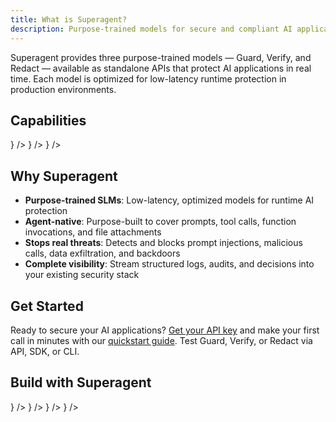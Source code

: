 ```yaml
---
title: What is Superagent?
description: Purpose-trained models for secure and compliant AI applications
---
```


Superagent provides three purpose-trained models — Guard, Verify, and Redact — available as standalone APIs that protect AI applications in real time. Each model is optimized for low-latency runtime protection in production environments.

## Capabilities

<Cards>
  <IconCard
    title="Guard"
    description="Detects and blocks unsafe inputs, prompt injections, malicious tool calls, and backdoors before they reach your models"
    icon={<Shield className="size-4" />}
  />
  <IconCard
    title="Verify"
    description="Validates model outputs against enterprise sources and policies to ensure every generation is factual and compliant"
    icon={<BarChart3 className="size-4" />}
  />
  <IconCard
    title="Redact"
    description="Removes sensitive data like PII, PHI, and secrets from text, logs, or documents automatically"
    icon={<Server className="size-4" />}
  />
</Cards>

## Why Superagent

- **Purpose-trained SLMs**: Low-latency, optimized models for runtime AI protection
- **Agent-native**: Purpose-built to cover prompts, tool calls, function invocations, and file attachments
- **Stops real threats**: Detects and blocks prompt injections, malicious calls, data exfiltration, and backdoors
- **Complete visibility**: Stream structured logs, audits, and decisions into your existing security stack

## Get Started

Ready to secure your AI applications? [Get your API key](https://app.superagent.sh) and make your first call in minutes with our [quickstart guide](/quickstart). Test Guard, Verify, or Redact via API, SDK, or CLI.

## Build with Superagent

<Cards>
  <IconCard
    title="API"
    href="/api"
    description="REST API for Guard, Verify, and Redact"
    icon={<Server className="size-4" />}
  />
  <IconCard
    title="Python SDK"
    href="/sdks/python-sdk"
    description="Typed Python bindings with OpenAI-compatible APIs"
    icon={<PythonIcon className="size-4" />}
  />
  <IconCard
    title="TypeScript SDK"
    href="/sdks/typescript-sdk"
    description="Drop-in client for Node.js, Vite, and edge runtimes"
    icon={<TypeScriptIcon className="size-4" />}
  />
  <IconCard
    title="CLI"
    href="/cli"
    description="Command-line tool for testing and automation"
    icon={<Cpu className="size-4" />}
  />
</Cards>
